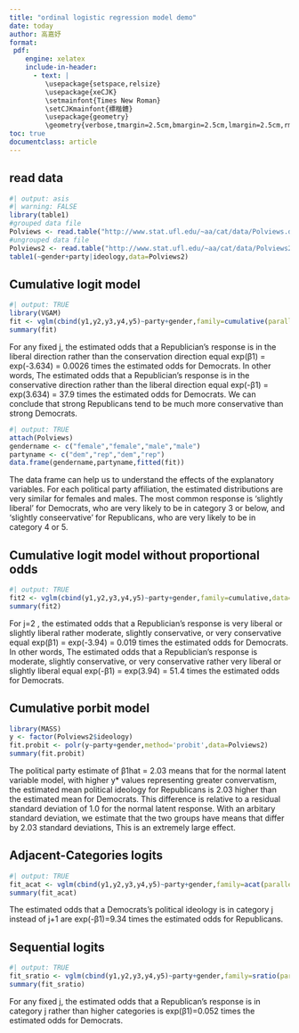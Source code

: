 ---
title: "ordinal logistic regression model demo"
date: today
author: 高嘉妤
format:
 pdf:
    engine: xelatex
    include-in-header:
      - text: |
         \usepackage{setspace,relsize}
         \usepackage{xeCJK}
         \setmainfont{Times New Roman}
         \setCJKmainfont{標楷體}
         \usepackage{geometry}
         \geometry{verbose,tmargin=2.5cm,bmargin=2.5cm,lmargin=2.5cm,rmargin=2.5cm}
toc: true
documentclass: article
---
## read data

```{r}
#| output: asis
#| warning: FALSE
library(table1)
#grouped data file
Polviews <- read.table("http://www.stat.ufl.edu/~aa/cat/data/Polviews.dat",header=TRUE)
#ungrouped data file
Polviews2 <- read.table("http://www.stat.ufl.edu/~aa/cat/data/Polviews2.dat",header=TRUE)
table1(~gender+party|ideology,data=Polviews2)
```

## Cumulative logit model
```{r}
#| output: TRUE
library(VGAM)
fit <- vglm(cbind(y1,y2,y3,y4,y5)~party+gender,family=cumulative(parallel=TRUE),data=Polviews)
summary(fit)
```

For any fixed j, the estimated odds that a Republician’s response is in the liberal direction rather than the conservation direction equal exp(β1) = exp(-3.634) = 0.0026 times the estimated odds for Democrats.
In other words, The estimated odds that a Republician’s response is in the conservative direction rather than the liberal direction equal exp(-β1) = exp(3.634) = 37.9 times the estimated odds for Democrats.
We can conclude that strong Republicans tend to be much more conservative than strong Democrats.

```{r}
#| output: TRUE
attach(Polviews)
gendername <- c("female","female","male","male")
partyname <- c("dem","rep","dem","rep")
data.frame(gendername,partyname,fitted(fit))
```
The data frame can help us to understand the effects of the explanatory variables. For each political party affiliation, the estimated distributions are very similar for females and males. The most common response is 'slightly liberal' for Democrats, who are very likely to be in category 3 or below, and 'slightly conseervative' for Republicans, who are very likely to be in category 4 or 5.

## Cumulative logit model without proportional odds
```{r}
#| output: TRUE
fit2 <- vglm(cbind(y1,y2,y3,y4,y5)~party+gender,family=cumulative,data=Polviews)
summary(fit2)
```

For j=2 , the estimated odds that a Republician’s response is very liberal or slightly liberal rather moderate, slightly conservative, or very conservative  equal exp(β1) = exp(-3.94) = 0.019 times the estimated odds for Democrats.
In other words, The estimated odds that a Republician’s response is moderate, slightly conservative, or very conservative rather very liberal or slightly liberal equal exp(-β1) = exp(3.94) = 51.4 times the estimated odds for Democrats.

## Cumulative porbit model
```{r}
library(MASS)
y <- factor(Polviews2$ideology)
fit.probit <- polr(y~party+gender,method='probit',data=Polviews2)
summary(fit.probit)
```
The political party estimate of β1hat = 2.03 means that for the normal latent variable model, with higher y* values representing greater convervatism, the estimated mean political ideology for Republicans is 2.03 higher than the estimated mean for Democrats. This difference is relative to a residual standard deviation of 1.0 for the normal latent response. With an arbitary standard deviation, we estimate that the two groups have means that differ by 2.03 standard deviations, This is an extremely large effect.

## Adjacent-Categories logits

```{r}
#| output: TRUE
fit_acat <- vglm(cbind(y1,y2,y3,y4,y5)~party+gender,family=acat(parallel=TRUE,reverse=TRUE),data=Polviews)
summary(fit_acat)
```
The estimated odds that a Democrats's political ideology is in category j instead of j+1 are exp(-β1)=9.34 times the estimated odds for Republicans.

## Sequential logits
```{r}
#| output: TRUE
fit_sratio <- vglm(cbind(y1,y2,y3,y4,y5)~party+gender,family=sratio(parallel=TRUE),data=Polviews)  
summary(fit_sratio)
```
For any fixed j, the estimated odds that a Republican's response is in category j rather than higher categories is exp(β1)=0.052 times the estimated odds for Democrats.